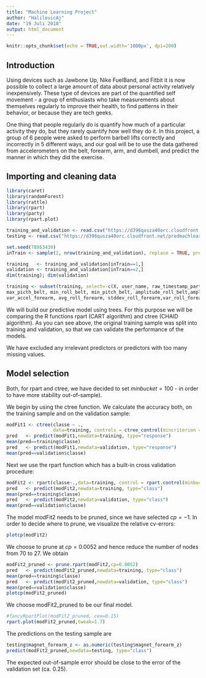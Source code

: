 ---
title: "Machine Learning Project"
author: "HalilovicAj"
date: "19 Juli 2018"
output: html_document
---

```{r setup, include=FALSE, message=FALSE, cache=TRUE}
knitr::opts_chunk$set(echo = TRUE,out.width='1000px', dpi=200)
```

## Introduction

Using devices such as Jawbone Up, Nike FuelBand, and Fitbit it is now possible to collect a large amount of data about personal activity 
relatively inexpensively. These type of devices are part of the quantified self movement - a group of enthusiasts who take measurements 
about themselves regularly to improve their health, to find patterns in their behavior, or because they are tech geeks. 

One thing that people regularly do is quantify how much of a particular activity they do, but they rarely quantify how well they do it. In this project, a group of 6 people were asked to perform barbell lifts correctly and incorrectly in 5 different ways, and our goal will be to use the data gathered from accelerometers on the belt, forearm, arm, and dumbell, and predict the manner in which they did the exercise. 

## Importing and cleaning data

```{r, message=FALSE, warning=FALSE}
library(caret)
library(randomForest)
library(rattle)
library(rpart)
library(party)
library(rpart.plot)

training_and_validation <- read.csv("https://d396qusza40orc.cloudfront.net/predmachlearn/pml-training.csv"); dim(training_and_validation)
testing <- read.csv("https://d396qusza40orc.cloudfront.net/predmachlearn/pml-testing.csv"); dim(testing)

set.seed(78863439)
inTrain <- sample(2, nrow(training_and_validation), replace = TRUE, prob = c(0.7,0.3))

training   <- training_and_validation[inTrain==1,] 
validation <- training_and_validation[inTrain==2,]
dim(training); dim(validation)

training <- subset(training, select=-c(X, user_name, raw_timestamp_part_1, raw_timestamp_part_2, cvtd_timestamp, new_window, num_window, kurtosis_roll_belt, kurtosis_picth_belt,kurtosis_yaw_belt, skewness_roll_belt, skewness_roll_belt.1, skewness_yaw_belt, max_yaw_belt, min_yaw_belt, amplitude_yaw_belt,kurtosis_roll_arm, kurtosis_picth_arm, kurtosis_yaw_arm, skewness_roll_arm, skewness_pitch_arm, skewness_yaw_arm, kurtosis_roll_dumbbell, kurtosis_picth_dumbbell, kurtosis_yaw_dumbbell, skewness_roll_dumbbell, skewness_pitch_dumbbell, skewness_yaw_dumbbell, max_yaw_dumbbell,min_yaw_dumbbell, amplitude_yaw_dumbbell, kurtosis_roll_forearm, kurtosis_picth_forearm, kurtosis_yaw_forearm, skewness_roll_forearm,skewness_pitch_forearm, skewness_yaw_forearm, max_yaw_forearm, min_yaw_forearm, amplitude_yaw_forearm,max_roll_belt,
max_picth_belt, min_roll_belt, min_pitch_belt, amplitude_roll_belt,amplitude_pitch_belt,var_total_accel_belt, avg_roll_belt, stddev_roll_belt, var_roll_belt, avg_pitch_belt, stddev_pitch_belt,var_pitch_belt,avg_yaw_belt,stddev_yaw_belt,var_yaw_belt,var_accel_arm,avg_roll_arm,stddev_roll_arm, var_roll_arm, avg_pitch_arm,stddev_pitch_arm,var_pitch_arm, avg_yaw_arm, stddev_yaw_arm, var_yaw_arm,max_roll_arm,max_picth_arm, max_yaw_arm,min_roll_arm,min_pitch_arm,min_yaw_arm,amplitude_roll_arm,amplitude_pitch_arm,amplitude_yaw_arm,max_roll_dumbbell,max_picth_dumbbell, min_roll_dumbbell, min_pitch_dumbbell, amplitude_roll_dumbbell, amplitude_pitch_dumbbell,var_accel_dumbbell,avg_roll_dumbbell,stddev_roll_dumbbell, var_roll_dumbbell, avg_pitch_dumbbell, stddev_pitch_dumbbell,stddev_pitch_dumbbell,var_pitch_dumbbell,avg_yaw_dumbbell, stddev_yaw_dumbbell, var_yaw_dumbbell, max_roll_forearm,max_picth_forearm, min_roll_forearm, min_pitch_forearm, amplitude_roll_forearm, amplitude_pitch_forearm,
var_accel_forearm, avg_roll_forearm, stddev_roll_forearm,var_roll_forearm,avg_pitch_forearm, stddev_pitch_forearm,var_pitch_forearm, avg_yaw_forearm, stddev_yaw_forearm, var_yaw_forearm))
```


We will build our predictive model using trees. For this purpose we will be comparing the R functions rpart (CART algorithm) and ctree (CHAID algorithm). As you can see above, the original training sample was split into training and validation, so that we can validate the performance of the models. 

We have excluded any irrelevant predictors or predictors with too many missing values.

## Model selection

Both, for rpart and ctree, we have decided to set $minbucket=100$ - in order to have more stability out-of-sample).

We begin by using the ctree function. We calculate the accuracy both, on the training sample and on the validation sample:

```{r}
modFit1 <- ctree(classe ~ ., 
                 data=training, controls = ctree_control(mincriterion = 0.95,minbucket = 100))
pred   <- predict(modFit1,newdata=training, type="response")
mean(pred==training$classe)
pred   <- predict(modFit1,newdata=validation, type="response")
mean(pred==validation$classe)
```

Next we use the rpart function which has a built-in cross validation procedure:

```{r}
modFit2 <- rpart(classe~.,data=training, control = rpart.control(minbucket = 100,cp=-1))
pred   <- predict(modFit2,newdata=training, type="class") 
mean(pred==training$classe) 
pred   <- predict(modFit2,newdata=validation, type="class") 
mean(pred==validation$classe) 
```

The model modFit2 needs to be pruned, since we have selected $cp=-1$. In order to decide where to prune, we visualize the relative cv-errors:

```{r}
plotcp(modFit2)
```

We choose to prune at $cp=0.0052$ and hence reduce the number of nodes from 70 to 27. We obtain

```{r}
modFit2_pruned <- prune.rpart(modFit2,cp=0.0052)
pred   <- predict(modFit2_pruned,newdata=training, type="class") 
mean(pred==training$classe) 
pred   <- predict(modFit2_pruned,newdata=validation, type="class") 
mean(pred==validation$classe) 
plotcp(modFit2_pruned)
```

We choose modFit2_pruned to be our final model. 

```{r,out.width = '1000px',out.height = '1000px', dpi=200, warning=FALSE}
#fancyRpartPlot(modFit2_pruned, cex=0.15)
rpart.plot(modFit2_pruned,tweak=1.7)
```

The predictions on the testing sample are 

```{r}
testing$magnet_forearm_z <- as.numeric(testing$magnet_forearm_z)
predict(modFit2_pruned,newdata=testing, type="class") 
```

The expected out-of-sample error should be close to the error of the validation set (ca. 0.25).
